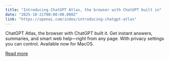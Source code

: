 ```yaml
---
title: "Introducing ChatGPT Atlas, the browser with ChatGPT built in"
date: "2025-10-21T00:00:00.000Z"
link: "https://openai.com/index/introducing-chatgpt-atlas"
---
```


ChatGPT Atlas, the browser with ChatGPT built it. Get instant answers, summaries, and smart web help—right from any page. With privacy settings you can control. Available now for MacOS.

[Read more](https://openai.com/index/introducing-chatgpt-atlas)
